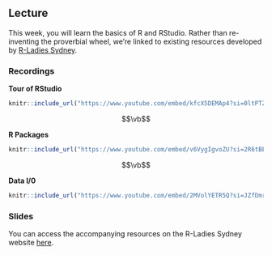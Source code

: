 ## Lecture {#w1-lecture}

This week, you will learn the basics of R and RStudio. Rather than re-inventing 
the proverbial wheel, we're linked to existing resources developed by 
[R-Ladies Sydney](https://rladiessydney.org/).

### Recordings

**Tour of RStudio**

```{r, echo = FALSE}
knitr::include_url("https://www.youtube.com/embed/kfcX5DEMAp4?si=0ltPTZxQuV9GD9tn")
```

$$\vb$$

**R Packages**

```{r, echo = FALSE}
knitr::include_url("https://www.youtube.com/embed/v6VygIgvoZU?si=2R6tBEzkiLzVGxyl")
```
$$\vb$$

**Data I/0**

```{r, echo = FALSE}
knitr::include_url("https://www.youtube.com/embed/2MVolYETR5Q?si=JZfDmrNqtYW8xtsf")
```

### Slides

You can access the accompanying resources on the R-Ladies Sydney website 
[here](https://rladiessydney.org/courses/ryouwithme/01-basicbasics-0/).
